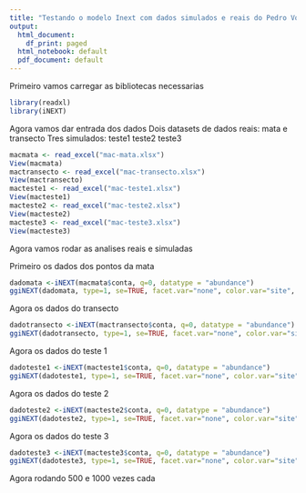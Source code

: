 ```yaml
---
title: "Testando o modelo Inext com dados simulados e reais do Pedro Vogeley"
output:
  html_document:
    df_print: paged
  html_notebook: default
  pdf_document: default
---
```

Primeiro vamos carregar as bibliotecas necessarias

```r
library(readxl)
library(iNEXT)
```

Agora vamos dar entrada dos dados
Dois datasets de dados reais: mata e transecto
Tres simulados: teste1 teste2 teste3

```r

macmata <- read_excel("mac-mata.xlsx")
View(macmata)
mactransecto <- read_excel("mac-transecto.xlsx")
View(mactransecto)
macteste1 <- read_excel("mac-teste1.xlsx")
View(macteste1)
macteste2 <- read_excel("mac-teste2.xlsx")
View(macteste2)
macteste3 <- read_excel("mac-teste3.xlsx")
View(macteste3)
```

Agora vamos rodar as analises reais e simuladas

Primeiro os dados dos pontos da mata

```r
dadomata <-iNEXT(macmata$conta, q=0, datatype = "abundance")
ggiNEXT(dadomata, type=1, se=TRUE, facet.var="none", color.var="site", grey=FALSE)  

```

Agora os dados do transecto

```r
dadotransecto <-iNEXT(mactransecto$conta, q=0, datatype = "abundance")
ggiNEXT(dadotransecto, type=1, se=TRUE, facet.var="none", color.var="site", grey=FALSE)
```

Agora os dados do teste 1

```r
dadoteste1 <-iNEXT(macteste1$conta, q=0, datatype = "abundance")
ggiNEXT(dadoteste1, type=1, se=TRUE, facet.var="none", color.var="site", grey=FALSE)
```

Agora os dados do teste 2
```r
dadoteste2 <-iNEXT(macteste2$conta, q=0, datatype = "abundance")
ggiNEXT(dadoteste2, type=1, se=TRUE, facet.var="none", color.var="site", grey=FALSE)
```

Agora os dados do teste 3

```r
dadoteste3 <-iNEXT(macteste3$conta, q=0, datatype = "abundance")
ggiNEXT(dadoteste3, type=1, se=TRUE, facet.var="none", color.var="site", grey=FALSE)
```


Agora rodando 500 e 1000 vezes cada

```r

```

